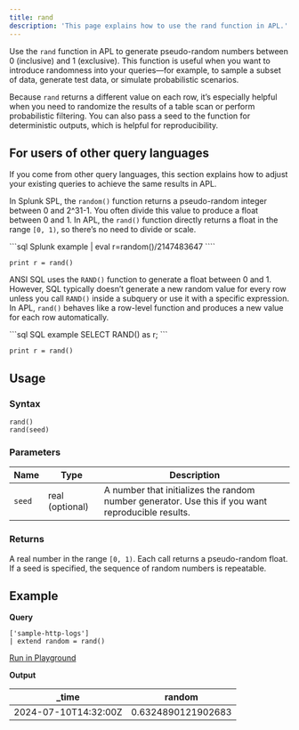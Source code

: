 ```yaml
---
title: rand
description: 'This page explains how to use the rand function in APL.'
---
```


Use the `rand` function in APL to generate pseudo-random numbers between 0 (inclusive) and 1 (exclusive). This function is useful when you want to introduce randomness into your queries—for example, to sample a subset of data, generate test data, or simulate probabilistic scenarios. 

Because `rand` returns a different value on each row, it’s especially helpful when you need to randomize the results of a table scan or perform probabilistic filtering. You can also pass a seed to the function for deterministic outputs, which is helpful for reproducibility.

## For users of other query languages

If you come from other query languages, this section explains how to adjust your existing queries to achieve the same results in APL.

<AccordionGroup>
<Accordion title="Splunk SPL users">

In Splunk SPL, the `random()` function returns a pseudo-random integer between 0 and 2^31-1. You often divide this value to produce a float between 0 and 1. In APL, the `rand()` function directly returns a float in the range `[0, 1)`, so there’s no need to divide or scale.

<CodeGroup>
```sql Splunk example
| eval r=random()/2147483647
````

```kusto APL equivalent
print r = rand()
```

</CodeGroup>

</Accordion>
<Accordion title="ANSI SQL users">

ANSI SQL uses the `RAND()` function to generate a float between 0 and 1. However, SQL typically doesn’t generate a new random value for every row unless you call `RAND()` inside a subquery or use it with a specific expression. In APL, `rand()` behaves like a row-level function and produces a new value for each row automatically.

<CodeGroup>
```sql SQL example
SELECT RAND() as r;
```

```kusto APL equivalent
print r = rand()
```

</CodeGroup>

</Accordion>
</AccordionGroup>

## Usage

### Syntax

```kusto
rand()
rand(seed)
```

### Parameters

| Name   | Type            | Description                                                                                       |
| ------ | --------------- | ------------------------------------------------------------------------------------------------- |
| `seed` | real (optional) | A number that initializes the random number generator. Use this if you want reproducible results. |

### Returns

A real number in the range `[0, 1)`. Each call returns a pseudo-random float. If a seed is specified, the sequence of random numbers is repeatable.

## Example

**Query**

```kusto
['sample-http-logs']
| extend random = rand()
```

[Run in Playground](https://play.axiom.co/axiom-play-qf1k/query?initForm=%7B%22apl%22%3A%22%5B'sample-http-logs'%5D%20%7C%20extend%20random%20%3D%20rand()%22%7D)

**Output**

| _time               | random     |
| -------------------- | ------ |
| 2024-07-10T14:32:00Z | 0.6324890121902683 |
